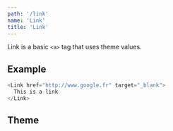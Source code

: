 ```yaml
---
path: '/link'
name: 'Link'
title: 'Link'
---
```


Link is a basic `<a>` tag that uses theme values.

## Example

```js
<Link href="http://www.google.fr" target="_blank">
  This is a link
</Link>
```

## Theme

<Theme name="components.link" />
